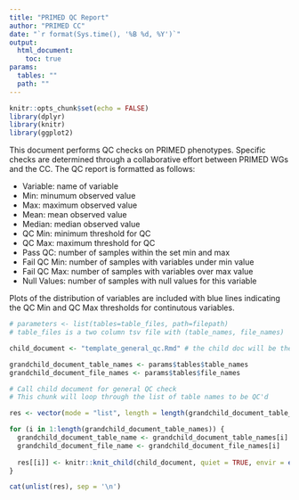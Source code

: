 ```yaml
---
title: "PRIMED QC Report"
author: "PRIMED CC"
date: "`r format(Sys.time(), '%B %d, %Y')`"
output: 
  html_document:
    toc: true
params: 
  tables: ""
  path: ""
---
```


```r
knitr::opts_chunk$set(echo = FALSE)
library(dplyr)
library(knitr)
library(ggplot2)
```

This document performs QC checks on PRIMED phenotypes. Specific checks are determined through a collaborative effort between PRIMED WGs and the CC. The QC report is formatted as follows: 

  - Variable: name of variable  
  - Min: minumum observed value
  - Max: maximum observed value
  - Mean: mean observed value
  - Median: median observed value
  - QC Min: minimum threshold for QC
  - QC Max: maximum threshold for QC
  - Pass QC: number of samples within the set min and max
  - Fail QC Min: number of samples with variables under min value
  - Fail QC Max: number of samples with variables over max value
  - Null Values: number of samples with null values for this variable
  
Plots of the distribution of variables are included with blue lines indicating the QC Min and QC Max thresholds for continutous variables. 

```r
# parameters <- list(tables=table_files, path=filepath)
# table_files is a two column tsv file with (table_names, file_names)

child_document <- "template_general_qc.Rmd" # the child doc will be the general qc Rmd

grandchild_document_table_names <- params$tables$table_names
grandchild_document_file_names <- params$tables$file_names
```

```r
# Call child document for general QC check 
# This chunk will loop through the list of table names to be QC'd 

res <- vector(mode = "list", length = length(grandchild_document_table_names))

for (i in 1:length(grandchild_document_table_names)) {
  grandchild_document_table_name <- grandchild_document_table_names[i]
  grandchild_document_file_name <- grandchild_document_file_names[i]
  
  res[[i]] <- knitr::knit_child(child_document, quiet = TRUE, envir = environment())
}

cat(unlist(res), sep = '\n')
```